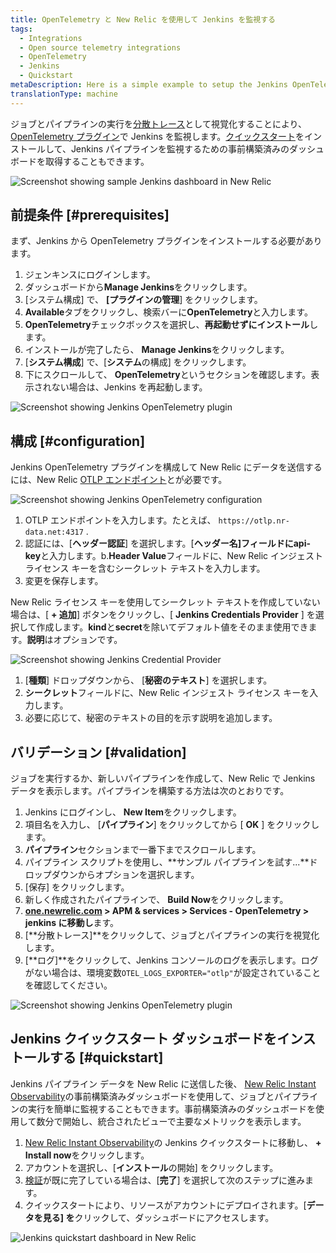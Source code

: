 ```yaml
---
title: OpenTelemetry と New Relic を使用して Jenkins を監視する
tags:
  - Integrations
  - Open source telemetry integrations
  - OpenTelemetry
  - Jenkins
  - Quickstart
metaDescription: Here is a simple example to setup the Jenkins OpenTelemetry plugin to send data to New Relic.
translationType: machine
---
```







ジョブとパイプラインの実行を[分散トレース](/docs/distributed-tracing/concepts/introduction-distributed-tracing)として視覚化することにより、 [OpenTelemetry プラグイン](https://plugins.jenkins.io/opentelemetry)で Jenkins を監視します。[クイックスタート](https://newrelic.com/instant-observability/jenkins)をインストールして、Jenkins パイプラインを監視するための事前構築済みのダッシュボードを取得することもできます。

<img
  title="Screenshot showing sample Jenkins dashboard in New Relic"
  alt="Screenshot showing sample Jenkins dashboard in New Relic"
  src={opentelemetryJenkins05}
/>

## 前提条件 [#prerequisites]

まず、Jenkins から OpenTelemetry プラグインをインストールする必要があります。

1. ジェンキンスにログインします。
2. ダッシュボードから**Manage Jenkins**をクリックします。
3. \[システム構成] で、 **\[プラグインの管理**] をクリックします。
4. **Available**タブをクリックし、検索バーに**OpenTelemetry**と入力します。
5. **OpenTelemetry**チェックボックスを選択し、**再起動せずにインストール**します。
6. インストールが完了したら、 **Manage Jenkins**をクリックします。
7. \[**システム構成**] で、\[**システム**の構成] をクリックします。
8. 下にスクロールして、 **OpenTelemetry**というセクションを確認します。表示されない場合は、Jenkins を再起動します。

<img
  title="Screenshot showing Jenkins OpenTelemetry plugin"
  alt="Screenshot showing Jenkins OpenTelemetry plugin"
  src={opentelemetryJenkis01}
/>

## 構成 [#configuration]

Jenkins OpenTelemetry プラグインを構成して New Relic にデータを送信するには、New Relic [OTLP エンドポイント](/docs/more-integrations/open-source-telemetry-integrations/opentelemetry/opentelemetry-setup/#note-endpoints)と<LicenseKey/>が必要です。

<img
  title="Screenshot showing Jenkins OpenTelemetry configuration"
  alt="Screenshot showing Jenkins OpenTelemetry configuration"
  src={opentelemetryIntegrationsJenkins02}
/>

1. OTLP エンドポイントを入力します。たとえば、 `https://otlp.nr-data.net:4317` .
2. 認証には、\[**ヘッダー認証**] を選択します。\[**ヘッダー名]**フィールドに**api-key**と入力します。b.**Header Value**フィールドに、New Relic インジェスト ライセンス キーを含むシークレット テキストを入力します。
3. 変更を保存します。

New Relic ライセンス キーを使用してシークレット テキストを作成していない場合は、\[ **+ 追加**] ボタンをクリックし、\[ **Jenkins Credentials Provider** ] を選択して作成します。**kind**と**secret**を除いてデフォルト値をそのまま使用できます。**説明**はオプションです。

<img
  title="Screenshot showing Jenkins Credential Provider"
  alt="Screenshot showing Jenkins Credential Provider"
  src={opentelemetryIntegrationsJenkins03}
/>

1. \[**種類**] ドロップダウンから、 \[**秘密のテキスト**] を選択します。
2. **シークレット**フィールドに、New Relic インジェスト ライセンス キーを入力します。
3. 必要に応じて、秘密のテキストの目的を示す説明を追加します。

## バリデーション [#validation]

ジョブを実行するか、新しいパイプラインを作成して、New Relic で Jenkins データを表示します。パイプラインを構築する方法は次のとおりです。

1. Jenkins にログインし、 **New Item**をクリックします。
2. 項目名を入力し、 \[**パイプライン**] をクリックしてから \[ **OK** ] をクリックします。
3. **パイプライン**セクションまで一番下までスクロールします。
4. パイプライン スクリプトを使用し、**サンプル パイプラインを試す...**ドロップダウンからオプションを選択します。
5. \[保存] をクリックします。
6. 新しく作成されたパイプラインで、 **Build Now**をクリックします。
7. **[one.newrelic.com](https://one.newrelic.com/all-capabilities) > APM & services > Services - OpenTelemetry > jenkins に移動し**ます。
8. \[**分散トレース]**をクリックして、ジョブとパイプラインの実行を視覚化します。
9. \[**ログ]**をクリックして、Jenkins コンソールのログを表示します。ログがない場合は、環境変数`OTEL_LOGS_EXPORTER="otlp"`が設定されていることを確認してください。

<img
  title="Screenshot showing Jenkins OpenTelemetry plugin"
  alt="Screenshot showing Jenkins OpenTelemetry plugin"
  src={opentelemetryOpentelemetryJenkins04}
/>

## Jenkins クイックスタート ダッシュボードをインストールする [#quickstart]

Jenkins パイプライン データを New Relic に送信した後、 [New Relic Instant Observability](http://newrelic.com/instant-observability)の事前構築済みダッシュボードを使用して、ジョブとパイプラインの実行を簡単に監視することもできます。事前構築済みのダッシュボードを使用して数分で開始し、統合されたビューで主要なメトリックを表示します。

1. [New Relic Instant Observability](https://newrelic.com/instant-observability/jenkins)の Jenkins クイックスタートに移動し、 **+ Install now**をクリックします。
2. アカウントを選択し、\[**インストール**の開始] をクリックします。
3. [検証](#validation)が既に完了している場合は、\[**完了**] を選択して次のステップに進みます。
4. クイックスタートにより、リソースがアカウントにデプロイされます。\[**データを見る] を**クリックして、ダッシュボードにアクセスします。

<img
  title="Jenkins quickstart dashboard in New Relic"
  alt="Jenkins quickstart dashboard in New Relic"
  src={opentelemetryJenkins05}
/>

<InstallFeedback/>